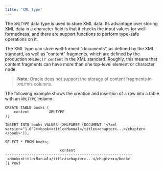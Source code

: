 ```yaml
---
title: "XML Type"
---
```


<div id="xml_type" class="registered_link"></div>


The `XMLTYPE` data type is used to store XML data. Its advantage over storing XML data in a character field is that it checks the input values for well-formedness, and there are support functions to perform type-safe operations on it.

The XML type can store well-formed “documents”, as defined by the XML standard, as well as “content” fragments, which are defined by the production `XMLDecl? content` in the XML standard. Roughly, this means that content fragments can have more than one top-level element or character node.

> **Note:** Oracle does not support the storage of content fragments in `XMLTYPE` columns.


The following example shows the creation and insertion of a row into a table with an `XMLTYPE` column.

    CREATE TABLE books (
        content         XMLTYPE
    );

    INSERT INTO books VALUES (XMLPARSE (DOCUMENT '<?xml
    version="1.0"?><book><title>Manual</title><chapter>...</chapter></book>'));

    SELECT * FROM books;

                             content
    ----------------------------------------------------------
     <book><title>Manual</title><chapter>...</chapter></book>
    (1 row)
